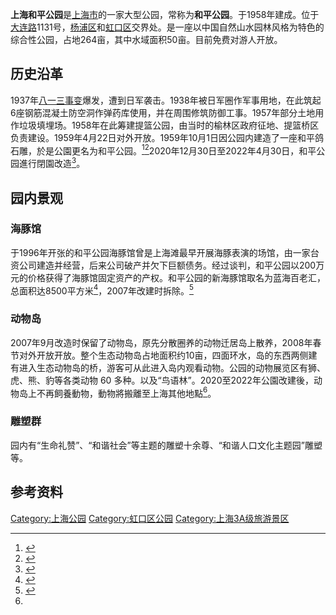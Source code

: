 {{Otheruses|subject=上海市的和平公园|other=台湾新北市的和平公园|和平公園}}

'''上海和平公园'''是[[上海|上海市]]的一家大型公园，常称为'''和平公园'''。于1958年建成。位于[[大连路_(上海)|大连路]]1131号，[[杨浦区|杨浦区]]和[[虹口区|虹口区]]交界处。是一座以中国自然山水园林风格为特色的综合性公园，占地264亩，其中水域面积50亩。目前免费对游人开放。

== 历史沿革 ==
1937年[[八一三事变|八一三事变]]爆发，遭到日军袭击。1938年被日军圈作军事用地，在此筑起6座钢筋混凝土防空洞作弹药库使用，并在周围修筑防御工事。1957年部分土地用作垃圾填埋场。1958年在此筹建提篮公园，由当时的榆林区政府征地、提篮桥区负责建设。1959年4月22日对外开放。1959年10月1日因公园内建造了一座和平鸽石雕，於是公園更名为和平公园。<ref name=拆遷>{{cite news |title=再见了，狮子老虎！和平公园本月底起闭园改造，历时16个月，将取消动物饲养 |url=http://www.shxwcb.com/577254.html}}</ref><ref>{{Cite book|title=上海名园志|last=朱|first=敏彦|last2=王|first2=孝泓|publisher=上海画报出版社|year=2007|isbn=9787806858851|location=|pages=558}}</ref>2020年12月30日至2022年4月30日，和平公园進行閉園改造<ref>{{cite news |title=【提示】和平公园即将启动改造，12月30日起闭园1年4个月 |url=https://mp.weixin.qq.com/s?__biz=MjM5NTA5NzYyMA==&mid=2654247097&idx=2&sn=205d709417c9ba6214294c6d0af442e8&chksm=bd3d85c28a4a0cd4e5bf948e1505a9eb804a879a7a68b5947d0de3a98cce457c54e641c484f9&xtrack=1&scene=0&subscene=10000&clicktime=1608629183&enterid=1608629183&ascene=7&devicetype=android-30&version=27001141&nettype=cmnet&abtest_cookie=AAACAA%3D%3D&lang=zh_CN&exportkey=AQMPx%2BG6cC8FJds%2BUnzh%2Fcg%3D&pass_ticket=MasFUcCZiR56wQk4PJ06ux4nNGfzLggW7me2sABc6wZghwlVscQtDbvd7%2BxdhWFm&wx_header=1}}</ref>。

== 园内景观 ==

=== 海豚馆 ===
于1996年开张的和平公园海豚馆曾是上海滩最早开展海豚表演的场馆，由一家台资公司建造并经营，后来公司破产并欠下巨额债务。经过谈判，和平公园以200万元的价格获得了海豚馆固定资产的产权。和平公园的新海豚馆取名为蓝海百老汇，总面积达8500平方米<ref>{{Cite web|url=http://news.sohu.com/56/24/news203042456.shtml|title=上海最早的海豚表演馆闲置4年后“和平”重启|accessdate=2017-01-23|work=news.sohu.com|archive-date=2020-11-04|archive-url=https://web.archive.org/web/20201104050127/http://news.sohu.com/56/24/news203042456.shtml|dead-url=no}}</ref>，2007年改建时拆除。<ref>{{Cite web|url=http://www.aaart.com.cn/CN/news/show.asp?news_id=12559&ca_id=4|title=和平公园将成典型“中国园”_设计动态_行业动态_中国建筑艺术网[aaart.com.cn]中国建筑艺术/建筑文化主题交流平台|accessdate=2017-01-23|work=www.aaart.com.cn|archive-date=2019-05-09|archive-url=https://web.archive.org/web/20190509203653/http://www.aaart.com.cn/CN/news/show.asp?news_id=12559&ca_id=4|dead-url=no}}</ref>

=== 动物岛 ===
2007年9月改造时保留了动物岛，原先分散圈养的动物迁居岛上散养，2008年春节对外开放开放。整个生态动物岛占地面积约10亩，四面环水，岛的东西两侧建有进入生态动物岛的桥，游客可从此进入岛内观看动物。公园的动物展览区有狮、虎、熊、豹等各类动物 60 多种。以及“鸟语林”。2020至2022年公園改建後，动物岛上不再飼養動物，動物將搬離至上海其他地點<ref name=拆遷/>。

=== 雕塑群 ===
园内有“生命礼赞”、“和谐社会”等主题的雕塑十余尊、“和谐人口文化主题园”雕塑等。

== 参考资料 ==
{{Reflist}}
{{上海公园}}
[[Category:上海公园|Category:上海公园]]
[[Category:虹口区公园|Category:虹口区公园]]
[[Category:上海3A级旅游景区|Category:上海3A级旅游景区]]